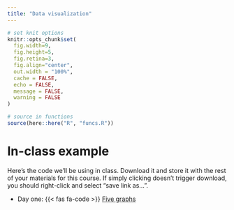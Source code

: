 ```yaml
---
title: "Data visualization"
---
```




```r
# set knit options
knitr::opts_chunk$set(
  fig.width=9, 
  fig.height=5, 
  fig.retina=3,
  fig.align="center",
  out.width = "100%",
  cache = FALSE,
  echo = FALSE,
  message = FALSE, 
  warning = FALSE
)

# source in functions
source(here::here("R", "funcs.R"))

```




# In-class example


Here's the code we'll be using in class. Download it and store it with the rest of your materials for this course. If simply clicking doesn't trigger download, you should right-click and select "save link as...". 

* Day one: {{< fas fa-code >}} [Five graphs](/files/five-graphs.R)



